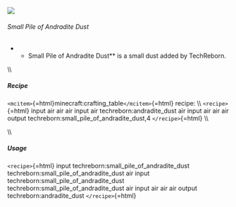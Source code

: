 ![](/mods/techreborn/small_pile_of_andradite_dust.png)

###### Small Pile of Andradite Dust

-   -   Small Pile of Andradite Dust** is a small dust added by
        TechReborn.

\\\\

##### Recipe

`<mcitem>`{=html}minecraft:crafting_table`</mcitem>`{=html} recipe: \\\\
`<recipe>`{=html} input air air air input air techreborn:andradite_dust
air input air air air output techreborn:small_pile_of_andradite_dust,4
`</recipe>`{=html} \\\\

\\\\

##### Usage

`<recipe>`{=html} input techreborn:small_pile_of_andradite_dust
techreborn:small_pile_of_andradite_dust air input
techreborn:small_pile_of_andradite_dust
techreborn:small_pile_of_andradite_dust air input air air air output
techreborn:andradite_dust `</recipe>`{=html}
